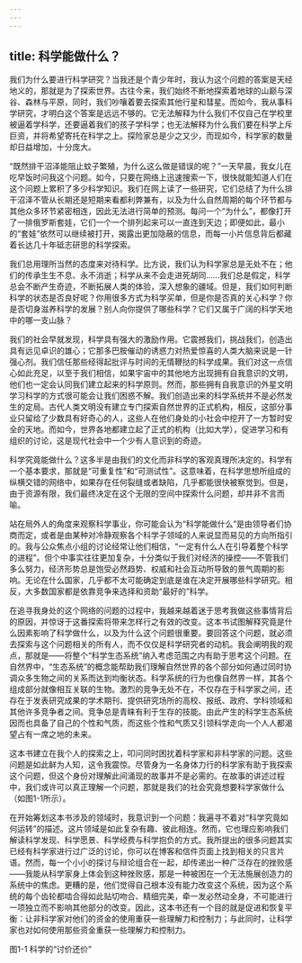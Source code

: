 ```yaml
---
---
---
```

title: 科学能做什么？
---




我们为什么要进行科学研究？当我还是个青少年时，我认为这个问题的答案是天经地义的，那就是为了探索世界。古往今来，我们始终不断地探索着地球的山巅与深谷、森林与平原，同时，我们吵嚷着要去探索其他行星和彗星。而如今，我从事科学研究，才明白这个答案是远远不够的。它无法解释为什么我们不仅自己在学校里被逼着学科学，还要逼着我们的孩子学科学；也无法解释为什么我们要在科学上斥巨资，并将希望寄托在科学之上。探险家总是少之又少，而现如今，科学家的数量却日益增加，十分庞大。

“既然排干沼泽能阻止蚊子繁殖，为什么这么做是错误的呢？”一天早晨，我女儿在吃早饭时问我这个问题。如今，只要在网络上迅速搜索一下，很快就能知道人们在这个问题上累积了多少科学知识。我们在网上读了一些研究，它们总结了为什么排干沼泽不管从长期还是短期来看都利弊兼有，以及为什么自然周期的每个环节都与其他众多环节紧密相连，因此无法进行简单的预测。每问一个“为什么”，都像打开了一排俄罗斯套娃，它们一个一个排列起来可以一直连到天边；即便如此，最小的“套娃”依然可以继续被打开，揭露出更加隐蔽的信息，而每一小片信息背后都藏着长达几十年砥志研思的科学探索。

我们总用理所当然的态度来对待科学。比方说，我们认为科学家总是无处不在；他们的传承生生不息、永不消逝；科学从来不会走进死胡同……我们总是假定，科学总会不断产生奇迹，不断拓展人类的体验，深入想象的疆域。但是，我们如何判断科学的状态是否良好呢？你用很多方式为科学买单，但是你是否真的关心科学？你是否切身滋养科学的发展？别人向你提供了哪些科学？它们又属于广阔的科学天地中的哪一支山脉？

我们的社会早就发现，科学具有强大的激励作用。它震撼我们，挑战我们，创造出具有远见卓识的雄心；它那多巴胺催动的诱惑力对热爱惊喜的人类大脑来说是一针强心剂。我们信任那些经得起批评与时间的无情鞭挞的科学成果。我们对这一点信心如此充足，以至于我们相信，如果宇宙中的其他地方出现拥有自我意识的文明，他们也一定会认同我们建立起来的科学原则。然而，那些拥有自我意识的外星文明学习科学的方式很可能会让我们困惑不解。我们创造出来的科学系统并不是必然发生的定局。古代人类文明没有建立专门探索自然世界的正式机构，相反，这部分事业只留给了少数具有好奇心的人，这些人在他们身处的小社会中挖开了一方暂时安全的天地。而如今，世界各地都建立起了正式的机构（比如大学），促进学习和有组织的讨论，这是现代社会中一个少有人意识到的奇迹。

科学究竟能做什么？这多半是由我们的文化而非科学的客观真理所决定的。科学有一个基本要求，那就是“可重复性”和“可测试性”。这意味着，在科学思想所组成的纵横交错的网络中，如果存在任何裂缝或者缺陷，几乎都能很快被察觉到。但是，由于资源有限，我们最终决定在这个无限的空间中探索什么问题，却并非不言而喻。

站在局外人的角度来观察科学事业，你可能会认为“科学能做什么”是由领导者们协商而定，或者是由某种对冷静观察各个科学子领域的人来说显而易见的方向所指引的。我与公众焦点小组的讨论经常让他们相信，“一定有什么人在引导着整个科学的进程”。但个中事实往往更加复杂，十分类似于我们对经济的操控——不管我们多么努力，经济形势总是饱受必然趋势、权威和社会互动所导致的景气周期的影响。无论在什么国家，几乎都不太可能确定到底是谁在决定开展哪些科学研究。相反，大多数国家都是依靠竞争来选择和资助“最好的”科学。

在追寻我身处的这个网络的问题的过程中，我越来越着迷于思考我做这些事情背后的原因，并惊讶于这番探索将带来怎样行之有效的改变。这本书试图解释究竟是什么因素影响了科学做什么，以及为什么这个问题很重要。要回答这个问题，就必须去探索与这个问题相关的所有人，而不仅仅是科学研究者的动机。我会阐明我的观点，那就是——将整个“科学生态系统”纳入考虑范围之内有助于思考这个问题。在自然界中，“生态系统”的概念能帮助我们理解自然世界的各个部分如何通过同时协调众多生物之间的关系而达到均衡状态。科学系统的行为也像自然界一样，其各个组成部分就像相互关联的生物。激烈的竞争无处不在，不仅存在于科学家之间，还存在于发表研究成果的学术期刊、提供研究场所的高校、报纸、政府、学科领域和其他许多竞争者之间。竞争总是青睐有利于生存的技能。由此产生的科学生态系统因而也具备了自己的个性和气质，而这些个性和气质又引领科学走向一个人人都渴望占有一席之地的未来。

这本书建立在我个人的探索之上，叩问同时困扰着科学家和非科学家的问题。这些问题是如此鲜为人知，这令我震惊。尽管身为一名身体力行的科学家有助于我探索这个问题，但这个身份对理解此间涌现的故事并不是必需的。在故事的讲述过程中，我们或许可以真正理解一个问题，那就是我们的社会究竟想要科学家做什么（如图1-1所示）。

在开始筹划这本书涉及的领域时，我意识到一个问题：我遍寻不着对“科学究竟如何运转”的描述。这片领域是如此复杂有趣、彼此相连。然而，它也理应影响我们解读科学发现、科学愿景、科学经费与科学抱负的方式。我所提出的很多问题其实已经有科学家进行过广泛的讨论，你可以在博客和信件页面上找到相关的只言片语。然而，每一个小小的探讨与辩论组合在一起，却传递出一种广泛存在的挫败感——我能从科学家身上体会到这种挫败感，那是一种被困在一个无法施展创造力的系统中的焦虑。更糟的是，他们觉得自己根本没有能力改变这个系统，因为这个系统的每个齿轮都啮合得如此贴切吻合、精细完美，牵一发必然动全身，不可能进行一项独立而不影响其他部分的改变。因此，这本书还有一个目的就是促进和恢复平衡：让非科学家对他们的资金的使用重获一些理解力和控制力；与此同时，让科学家也对如何使用那些资金重获一些理解力和控制力。

图1-1 科学的“讨价还价”